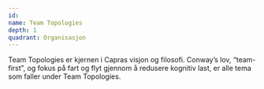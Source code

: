 ```yaml
---
id:
name: Team Topologies
depth: 1
quadrant: Organisasjon
---
```


Team Topologies er kjernen i Capras visjon og filosofi.
Conway’s lov, “team-first”, og fokus på fart og flyt gjennom å redusere kognitiv last, er alle tema som faller under Team Topologies.
